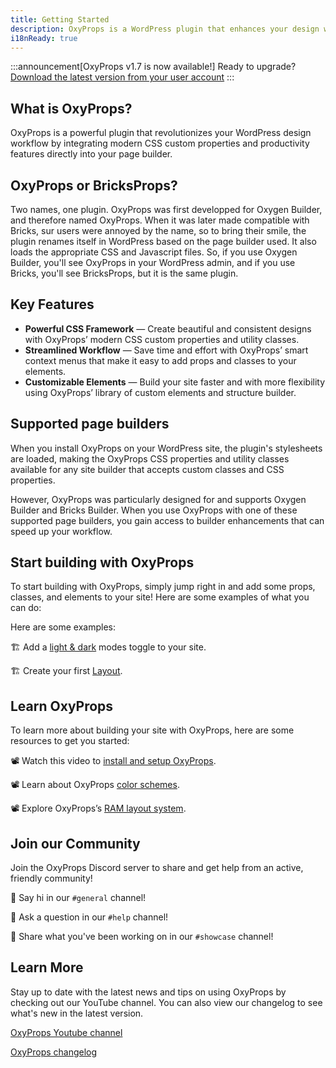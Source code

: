 ```yaml
---
title: Getting Started
description: OxyProps is a WordPress plugin that enhances your design workflow by integrating modern CSS custom properties and productivity features into your page builder.
i18nReady: true
---
```



:::announcement[OxyProps v1.7 is now available!]
Ready to upgrade? [Download the latest version from your user account](https://oxyprops.com/my-account/)
:::

## What is OxyProps?

OxyProps is a powerful plugin that revolutionizes your WordPress design workflow by integrating modern CSS custom properties and productivity features directly into your page builder.

## OxyProps or BricksProps?

Two names, one plugin. OxyProps was first developped for Oxygen Builder, and therefore named OxyProps. When it was later made compatible with Bricks, sur users were annoyed by the name, so to bring their smile, the plugin renames itself in WordPress based on the page builder used. It also loads the appropriate CSS and Javascript files. So, if you use Oxygen Builder, you'll see OxyProps in your WordPress admin, and if you use Bricks, you'll see BricksProps, but it is the same plugin.

## Key Features

- **Powerful CSS Framework** — Create beautiful and consistent designs with OxyProps’ modern CSS custom properties and utility classes.
- **Streamlined Workflow** — Save time and effort with OxyProps’ smart context menus that make it easy to add props and classes to your elements.
- **Customizable Elements** — Build your site faster and with more flexibility using OxyProps’ library of custom elements and structure builder.

## Supported page builders

When you install OxyProps on your WordPress site, the plugin's stylesheets are loaded, making the OxyProps CSS properties and utility classes available for any site builder that accepts custom classes and CSS properties.

However, OxyProps was particularly designed for and supports Oxygen Builder and Bricks Builder. When you use OxyProps with one of these supported page builders, you gain access to builder enhancements that can speed up your workflow.

<BuilderTabs>
	<Fragment slot="bricks">
		<ContentImage
			coverImage="/images/brx-tracking-context-menu.webp"
			caption="The OxyProps tracking (aka letter spacing) context menu in Bricks editor."
			alt="Preview of the OxyProps tracking context menu in Bricks editor."
			aspectRatio="16:9"
		/>
	</Fragment>
	<Fragment slot="oxygen">
		<ContentImage
			coverImage="/images/oxy-leading-context-menu.webp"
			caption="The OxyProps leading (aka line height) context menu in Oxygen editor."
			alt="Preview of the OxyProps leading context menu in Oxygen editor."
			aspectRatio="16:9"
		/>
	</Fragment>
</BuilderTabs>

## Start building with OxyProps

To start building with OxyProps, simply jump right in and add some props, classes, and elements to your site! Here are some examples of what you can do:

Here are some examples:

🏗️ Add a [light & dark](/en/features/custom-elements/) modes toggle to your site.

🏗️ Create your first [Layout](/en/framework/layouts/).

## Learn OxyProps

To learn more about building your site with OxyProps, here are some resources to get you started:

📽 Watch this video to [install and setup OxyProps](https://youtu.be/WffqhZojpYY).

📽 Learn about OxyProps [color schemes](https://youtu.be/35HkgbYpNKg).

📽 Explore OxyProps’s [RAM layout system](https://youtu.be/YIQYtykjsLg).

## Join our Community

Join the OxyProps Discord server to share and get help from an active, friendly community!

💬 Say hi in our `#general` channel!

💬 Ask a question in our `#help` channel!

💬 Share what you've been working on in our `#showcase` channel!

## Learn More

Stay up to date with the latest news and tips on using OxyProps by checking out our YouTube channel. You can also view our changelog to see what's new in the latest version.

[OxyProps Youtube channel](https://www.youtube.com/channel/UCKxy30xZGZlCEF23R7Y5hYA/)

[OxyProps changelog](https://feedback.oxyprops.com/changelog)
